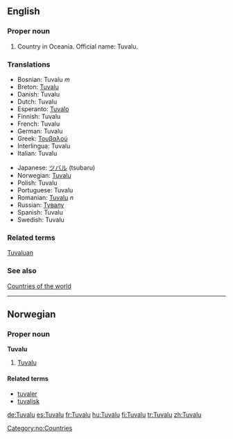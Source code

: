 ==English==
===Proper noun===
# Country in Oceania. Official name: Tuvalu.
===Translations===
{{top}}
*Bosnian: Tuvalu ''m''
*Breton: [[Tuvalu]]
*Danish: Tuvalu
*Dutch: Tuvalu
*Esperanto: [[Tuvalo]]
*Finnish: Tuvalu
*French: Tuvalu
*German: Tuvalu
*Greek: [[Τουβαλού]]
*Interlingua: Tuvalu
*Italian: Tuvalu
{{mid}}
*Japanese: [[ツバル]] (tsubaru)
*Norwegian: [[#Norwegian|Tuvalu]]
*Polish: Tuvalu
*Portuguese: Tuvalu
*Romanian: [[Tuvalu]] ''n''
*Russian: [[Тувалу]]
*Spanish: Tuvalu
*Swedish: Tuvalu
{{bottom}}

===Related terms===
[[Tuvaluan]]
===See also===
[[Countries of the world]]

----
==Norwegian==
===Proper noun===
[[Category:no:Countries]]
'''Tuvalu'''
#[[#English|Tuvalu]]
====Related terms====
*[[tuvaler]]
*[[tuvalisk]]

[[de:Tuvalu]]
[[es:Tuvalu]]
[[fr:Tuvalu]]
[[hu:Tuvalu]]
[[fi:Tuvalu]]
[[tr:Tuvalu]]
[[zh:Tuvalu]]